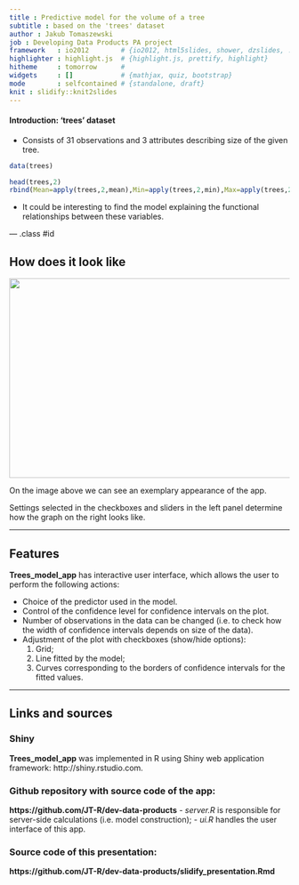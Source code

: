 ```yaml
---
title : Predictive model for the volume of a tree
subtitle : based on the 'trees' dataset
author : Jakub Tomaszewski
job : Developing Data Products PA project
framework   : io2012        # {io2012, html5slides, shower, dzslides, ...}
highlighter : highlight.js  # {highlight.js, prettify, highlight}
hitheme     : tomorrow      # 
widgets     : []            # {mathjax, quiz, bootstrap}
mode        : selfcontained # {standalone, draft}
knit : slidify::knit2slides
---
```


#### Introduction: 'trees' dataset
- Consists of 31 observations and 3 attributes describing size of the given tree.
```r
data(trees)
```
```r
head(trees,2)
rbind(Mean=apply(trees,2,mean),Min=apply(trees,2,min),Max=apply(trees,2,max))
```
- It could be interesting to find the model explaining the functional relationships between these variables.

--- .class #id

## How does it look like

<img src="C:\Users\Kuba1\Desktop\Dropbox\Coursera_edX\Developing_Data_Products\shiny_app\example.png" height="359px" width="1024px" />

On the image above we can see an exemplary appearance of the app.

Settings selected in the checkboxes and sliders in the left panel determine how the graph on the right looks like.

--- 

## Features

<b>Trees_model_app</b> has interactive user interface, which allows the user to perform the following actions:

- Choice of the predictor used in the model.
- Control of the confidence level for confidence intervals on the plot.
- Number of observations in the data can be changed (i.e. to check how the width of confidence intervals depends on size of the data).
- Adjustment of the plot with checkboxes (show/hide options):
    1. Grid;
    2. Line fitted by the model;
    3. Curves corresponding to the borders of confidence intervals for the fitted values.

---

## Links and sources

### Shiny

<b>Trees_model_app</b> was implemented in R using Shiny web application framework: http://shiny.rstudio.com. 

### Github repository with source code of the app:
<b>https://github.com/JT-R/dev-data-products</b>
- <i>server.R</i> is responsible for server-side calculations (i.e. model construction);
- <i>ui.R</i> handles the user interface of this app.

### Source code of this presentation:
<b>https://github.com/JT-R/dev-data-products/slidify_presentation.Rmd</b>